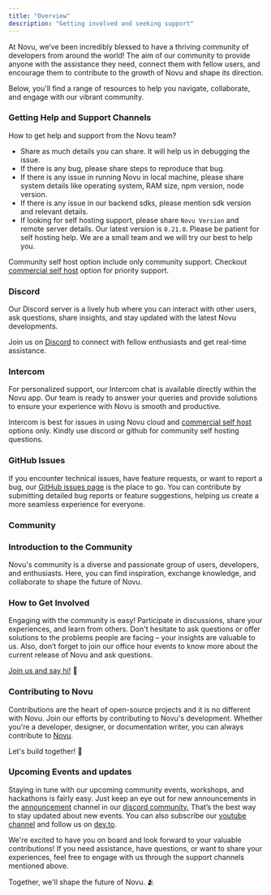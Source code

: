 ```yaml
---
title: "Overview"
description: "Getting involved and seeking support"
---
```


At Novu, we’ve been incredibly blessed to have a thriving community of developers from around the world! The aim of our community to provide anyone with the assistance they need, connect them with fellow users, and encourage them to contribute to the growth of Novu and shape its direction.

Below, you'll find a range of resources to help you navigate, collaborate, and engage with our vibrant community.

### **Getting Help and Support Channels**

How to get help and support from the Novu team?

- Share as much details you can share. It will help us in debugging the issue.
- If there is any bug, please share steps to reproduce that bug.
- If there is any issue in running Novu in local machine, please share system details like operating system, RAM size, npm version, node version.
- If there is any issue in our backend sdks, please mention sdk version and relevant details.
- If looking for self hosting support, please share `Novu Version` and remote server details. Our latest version is `0.21.0`. Please be patient for self hosting help. We are a small team and we will try our best to help you. 

<Info>Community self host option include only community support. Checkout [commercial self host](/self-hosting-novu/commerical-self-host) option for priority support.</Info>

### Discord

Our Discord server is a lively hub where you can interact with other users, ask questions, share insights, and stay updated with the latest Novu developments.

Join us on [Discord](https://discord.gg/novu) to connect with fellow enthusiasts and get real-time assistance.


### Intercom

For personalized support, our Intercom chat is available directly within the Novu app. Our team is ready to answer your queries and provide solutions to ensure your experience with Novu is smooth and productive.

<Tip>Intercom is best for issues in using Novu cloud and [commercial self host](/self-hosting-novu/commerical-self-host) options only. Kindly use discord or github for community self hosting questions.</Tip>

### GitHub Issues

If you encounter technical issues, have feature requests, or want to report a bug, our [GitHub issues page](https://github.com/novuhq/novu/issues) is the place to go. You can contribute by submitting detailed bug reports or feature suggestions, helping us create a more seamless experience for everyone.

### **Community**

### Introduction to the Community

Novu's community is a diverse and passionate group of users, developers, and enthusiasts. Here, you can find inspiration, exchange knowledge, and collaborate to shape the future of Novu.

### How to Get Involved

Engaging with the community is easy! Participate in discussions, share your experiences, and learn from others. Don't hesitate to ask questions or offer solutions to the problems people are facing – your insights are valuable to us. Also, don’t forget to join our office hour events to know more about the current release of Novu and ask questions.

[Join us and say hi!](https://discord.gg/novu) 👋

### Contributing to Novu

Contributions are the heart of open-source projects and it is no different with Novu. Join our efforts by contributing to Novu's development. Whether you're a developer, designer, or documentation writer, you can always contribute to [Novu](https://github.com/novuhq/novu).

Let's build together! 💪

### Upcoming Events and updates

Staying in tune with our upcoming community events, workshops, and hackathons is fairly easy. Just keep an eye out for new announcements in the [announcement](https://discord.com/channels/895029566685462578/1040040454906986578) channel in our [discord community.](https://discord.gg/novu) That’s the best way to stay updated about new events. You can also subscribe our [youtube channel](https://www.youtube.com/@novuhq) and follow us on [dev.to](https://dev.to/novu).

We're excited to have you on board and look forward to your valuable contributions! If you need assistance, have questions, or want to share your experiences, feel free to engage with us through the support channels mentioned above.

Together, we'll shape the future of Novu. 🫂
